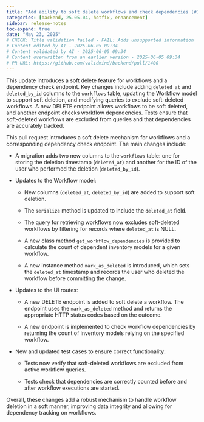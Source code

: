 ```yaml
---
title: "Add ability to soft delete workflows and check dependencies (#1400)"
categories: [backend, 25.05.04, hotfix, enhancement]
sidebar: release-notes
toc-expand: true
date: "May 23, 2025"
# CHECK: Title validation failed - FAIL: Adds unsupported information
# Content edited by AI - 2025-06-05 09:34
# Content validated by AI - 2025-06-05 09:34
# Content overwritten from an earlier version - 2025-06-05 09:34
# PR URL: https://github.com/validmind/backend/pull/1400
---
```


This update introduces a soft delete feature for workflows and a dependency check endpoint. Key changes include adding `deleted_at` and `deleted_by_id` columns to the `workflows` table, updating the Workflow model to support soft deletion, and modifying queries to exclude soft-deleted workflows. A new DELETE endpoint allows workflows to be soft deleted, and another endpoint checks workflow dependencies. Tests ensure that soft-deleted workflows are excluded from queries and that dependencies are accurately tracked.

This pull request introduces a soft delete mechanism for workflows and a corresponding dependency check endpoint. The main changes include:

- A migration adds two new columns to the `workflows` table: one for storing the deletion timestamp (`deleted_at`) and another for the ID of the user who performed the deletion (`deleted_by_id`).

- Updates to the Workflow model:
  
  - New columns (`deleted_at`, `deleted_by_id`) are added to support soft deletion.
  
  - The `serialize` method is updated to include the `deleted_at` field.
  
  - The query for retrieving workflows now excludes soft-deleted workflows by filtering for records where `deleted_at` is NULL.
  
  - A new class method `get_workflow_dependencies` is provided to calculate the count of dependent inventory models for a given workflow.
  
  - A new instance method `mark_as_deleted` is introduced, which sets the `deleted_at` timestamp and records the user who deleted the workflow before committing the change.

- Updates to the UI routes:
  
  - A new DELETE endpoint is added to soft delete a workflow. The endpoint uses the `mark_as_deleted` method and returns the appropriate HTTP status codes based on the outcome.
  
  - A new endpoint is implemented to check workflow dependencies by returning the count of inventory models relying on the specified workflow.

- New and updated test cases to ensure correct functionality:
  
  - Tests now verify that soft-deleted workflows are excluded from active workflow queries.
  
  - Tests check that dependencies are correctly counted before and after workflow executions are started.

Overall, these changes add a robust mechanism to handle workflow deletion in a soft manner, improving data integrity and allowing for dependency tracking on workflows.